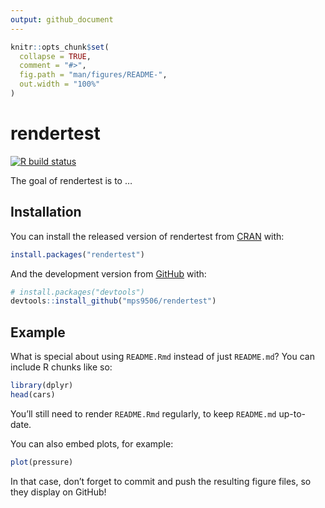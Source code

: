 ```yaml
---
output: github_document
---
```


<!-- README.md is generated from README.Rmd. Please edit that file -->

```r
knitr::opts_chunk$set(
  collapse = TRUE,
  comment = "#>",
  fig.path = "man/figures/README-",
  out.width = "100%"
)
```

# rendertest

<!-- badges: start -->
[![R build status](https://github.com/mps9506/rendertest/workflows/R-CMD-check/badge.svg)](https://github.com/mps9506/rendertest/actions)
<!-- badges: end -->

The goal of rendertest is to ...

## Installation

You can install the released version of rendertest from [CRAN](https://CRAN.R-project.org) with:

``` r
install.packages("rendertest")
```

And the development version from [GitHub](https://github.com/) with:

``` r
# install.packages("devtools")
devtools::install_github("mps9506/rendertest")
```
## Example

What is special about using `README.Rmd` instead of just `README.md`? You can include R chunks like so:

```r
library(dplyr)
head(cars)
```

You'll still need to render `README.Rmd` regularly, to keep `README.md` up-to-date.

You can also embed plots, for example:

```r
plot(pressure)
```

In that case, don't forget to commit and push the resulting figure files, so they display on GitHub!
